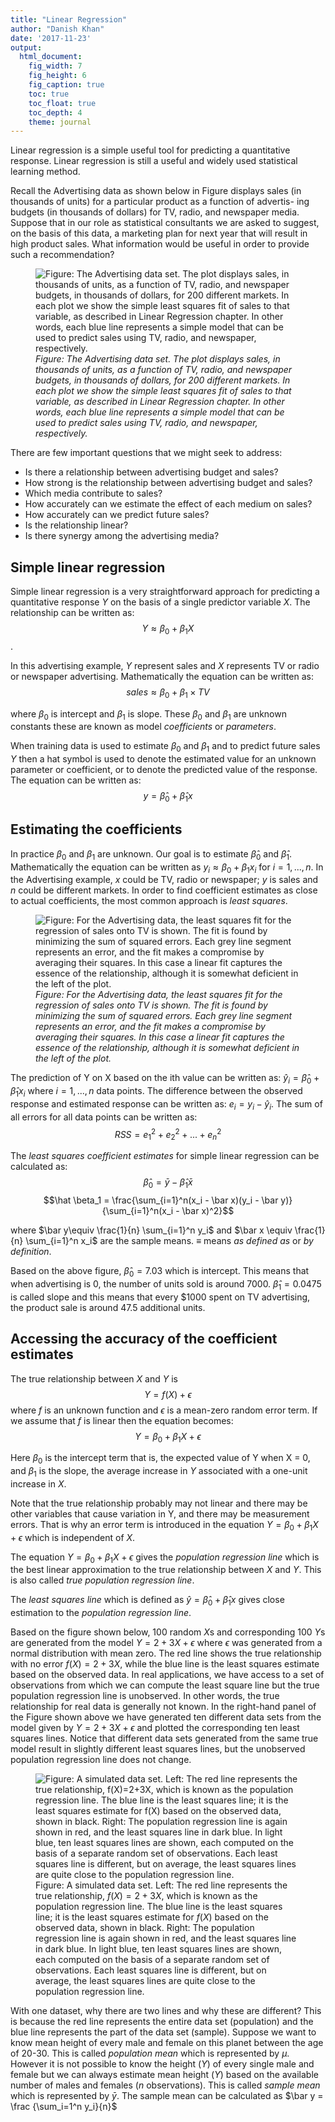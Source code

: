 ```yaml
---
title: "Linear Regression"
author: "Danish Khan"
date: '2017-11-23'
output:
  html_document:
    fig_width: 7
    fig_height: 6
    fig_caption: true
    toc: true
    toc_float: true
    toc_depth: 4
    theme: journal
---
```


Linear regression is a simple useful tool for predicting a quantitative response. Linear regression is still a useful and widely used statistical learning method. 

Recall the Advertising data as shown below in Figure displays sales (in thousands of units) for a particular product as a function of advertis- ing budgets (in thousands of dollars) for TV, radio, and newspaper media. Suppose that in our role as statistical consultants we are asked to suggest, on the basis of this data, a marketing plan for next year that will result in high product sales. What information would be useful in order to provide such a recommendation? 

![_Figure: The Advertising data set. The plot displays sales, in thousands of units, as a function of TV, radio, and newspaper budgets, in thousands of dollars, for 200 different markets. In each plot we show the simple least squares fit of sales to that variable, as described in Linear Regression chapter. In other words, each blue line represents a simple model that can be used to predict sales using TV, radio, and newspaper, respectively._](2-1.png)

There are few important questions that we might seek to address:

* Is there a relationship between advertising budget and sales?  
* How strong is the relationship between advertising budget and sales?  
* Which media contribute to sales?  
* How accurately can we estimate the effect of each medium on sales?  
* How accurately can we predict future sales?  
* Is the relationship linear?  
* Is there synergy among the advertising media?  

## Simple linear regression  
Simple linear regression is a very straightforward approach for predicting a quantitative response $Y$ on the basis of a single predictor variable $X$. The relationship can be written as: $$Y \approx \beta_0 + \beta_1X$$.

In this advertising example, $Y$ represent sales and $X$ represents TV or radio or newspaper advertising. Mathematically the equation can be written as: $$sales \approx \beta_0 + \beta_1 \times TV$$

where $\beta_0$ is intercept and $\beta_1$ is slope. These $\beta_0$ and $\beta_1$ are unknown constants these are known as model _coefficients_ or _parameters_.

When training data is used to estimate $\beta_0$ and $\beta_1$ and to predict future sales $Y$ then a hat symbol is used to denote the estimated value for an unknown parameter or coefficient, or to denote the predicted value of the response. The equation can be written as: $$y = \hat \beta_0 + \hat \beta_1x$$

## Estimating the coefficients
In practice $\beta_0$ and $\beta_1$ are unknown. Our goal is to estimate $\hat\beta_0$ and $\hat\beta_1$. Mathematically the equation can be written as $y_i \approx \beta_0 + \beta_1x_i$ for $i = 1,...,n$. In the Advertising example, $x$ could be TV, radio or newspaper; $y$ is sales and $n$ could be different markets. In order to find coefficient estimates as close to actual coefficients, the most common approach is _least squares_.

![_Figure: For the Advertising data, the least squares fit for the regression of sales onto TV is shown. The fit is found by minimizing the sum of squared errors. Each grey line segment represents an error, and the fit makes a compromise by averaging their squares. In this case a linear fit captures the essence of the relationship, although it is somewhat deficient in the left of the plot._](3-1.png)

The prediction of Y on X based on the ith value can be written as: $\hat y_i = \hat \beta_0 + \hat \beta_1x_i$ where $i = 1,...,n$ data points. The difference between the observed response and estimated response can be written as: $e_i = y_i - \hat y_i$. The sum of all errors for all data points can be written as: $$RSS = e_1^2+e_2^2+...+e_n^2$$

The _least squares coefficient estimates_ for simple linear regression can be calculated as: 
$$\hat \beta_0 = \bar y - \hat \beta_1 \bar x$$ 
$$\hat \beta_1 = \frac{\sum_{i=1}^n(x_i - \bar x)(y_i - \bar y)}{\sum_{i=1}^n(x_i - \bar x)^2}$$

where $\bar y\equiv \frac{1}{n} \sum_{i=1}^n y_i$ and $\bar x \equiv \frac{1}{n} \sum_{i=1}^n x_i$ are the sample means. $\equiv$ means _as defined as_ or _by definition_.

Based on the above figure, $\hat \beta_0 = 7.03$ which is intercept. This means that when advertising is 0, the number of units sold is around 7000. $\hat \beta_1 = 0.0475$ is called slope and this means that every $1000 spent on TV advertising, the product sale is around 47.5 additional units.  

## Accessing the accuracy of the coefficient estimates  

The true relationship between $X$ and $Y$ is $$Y = f(X) + \epsilon$$ where $f$ is an unknown function and $\epsilon$ is a mean-zero random error term. If we assume that $f$ is linear then the equation becomes: $$Y=\beta_0 + \beta_1X + \epsilon$$

Here $\beta_0$ is the intercept term that is, the expected value of Y when X = 0, and $\beta_1$ is the slope, the average increase in $Y$ associated with a one-unit increase in $X$.

Note that the true relationship probably may not linear and there may be other variables that cause variation in Y, and there may be measurement errors. That is why an error term is introduced in the equation $Y=\beta_0 + \beta_1X + \epsilon$ which is independent of $X$.

The equation $Y=\beta_0 + \beta_1X + \epsilon$ gives the _population regression line_ which is the best linear approximation to the true relationship between $X$ and $Y$. This is also called _true population regression line_.

The _least squares line_ which is defined as $\hat y = \hat \beta_0 + \hat \beta_1x$ gives close estimation to the _population regression line_.

Based on the figure shown below, 100 random $X$s and corresponding 100 $Y$s are generated from the model $Y = 2+3X+\epsilon$ where $\epsilon$ was generated from a normal distribution with mean zero. The red line shows the true relationship with no error $f(X)=2+3X$, while the blue line is the least squares estimate based on the observed data. In real applications, we have access to a set of observations from which we can compute the least square line but the true population regression line is unobserved. In other words, the true relationship for real data is generally not known. In the right-hand panel of the Figure shown above we have generated ten different data sets from the model given by $Y = 2+3X+\epsilon$ and plotted the corresponding ten least squares lines. Notice that different data sets generated from the same true model result in slightly different least squares lines, but the unobserved population regression line does not change.

![Figure: A simulated data set. Left: The red line represents the true relationship, $f(X)=2+3X$, which is known as the population regression line. The blue line is the least squares line; it is the least squares estimate for $f(X)$ based on the observed data, shown in black. Right: The population regression line is again shown in red, and the least squares line in dark blue. In light blue, ten least squares lines are shown, each computed on the basis of a separate random set of observations. Each least squares line is different, but on average, the least squares lines are quite close to the population regression line.](3-3.png)

With one dataset, why there are two lines and why these are different? This is because the red line represents the entire data set (population) and the blue line represents the part of the data set (sample). Suppose we want to know mean height of every male and female on this planet between the age of 20-30. This is called _population mean_ which is represented by $\mu$. However it is not possible to know the height ($Y$) of every single male and female but we can always estimate mean height ($Y$) based on the available number of males and females ($n$ observations). This is called _sample mean_ which is represented by $\bar y$. The sample mean can be calculated as $\bar y = \frac {\sum_i=1^n y_i}{n}$

